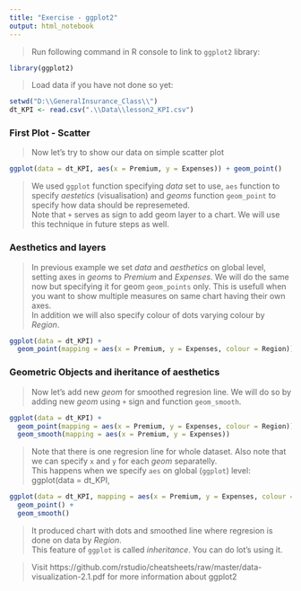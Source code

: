 ```yaml
---
title: "Exercise - ggplot2"
output: html_notebook
---
```


> Run following command in R console to link to `ggplot2` library:

```r
library(ggplot2)
```

> Load data if you have not done so yet:

```r
setwd("D:\\GeneralInsurance_Class\\")
dt_KPI <- read.csv(".\\Data\\lesson2_KPI.csv")
```


### First Plot - Scatter
> Now let's try to show our data on simple scatter plot

```r
ggplot(data = dt_KPI, aes(x = Premium, y = Expenses)) + geom_point()
```

> We used `ggplot` function specifying *data* set to use, `aes` function to specify *aestetics* (visualisation) and *geoms* function `geom_point` to specify how data should be represemeted.  
> Note that `+` serves as sign to add geom layer to a chart. We will use this technique in future steps as well.  


### Aesthetics and layers
> In previous example we set *data* and *aesthetics* on global level, setting axes in *geoms* to *Premium* and *Expenses*. We will do the same now but specifying it for geom `geom_points` only. This is usefull when you want to show multiple measures on same chart having their own axes.  
> In addition we will also specify colour of dots varying colour by *Region*.  

```r
ggplot(data = dt_KPI) +
  geom_point(mapping = aes(x = Premium, y = Expenses, colour = Region))
```


### Geometric Objects and iheritance of aesthetics
> Now let's add new *geom* for smoothed regresion line. We will do so by adding new *geom* using `+` sign and function `geom_smooth`.

```r
ggplot(data = dt_KPI) +
  geom_point(mapping = aes(x = Premium, y = Expenses, colour = Region)) +
  geom_smooth(mapping = aes(x = Premium, y = Expenses))
```

> Note that there is one regresion line for whole dataset. Also note that we can specify `x` and `y` for each *geom* separatelly.  
> This happens when we specify `aes` on global (`ggplot`) level:
ggplot(data = dt_KPI,

```r
ggplot(data = dt_KPI, mapping = aes(x = Premium, y = Expenses, colour = Region)) +
  geom_point() +
  geom_smooth()
```

> It produced chart with dots and smoothed line where regresion is done on data by *Region*.  
> This feature of `ggplot` is called *inheritance*. You can do lot's using it.

> Visit https://github.com/rstudio/cheatsheets/raw/master/data-visualization-2.1.pdf for more information about ggplot2